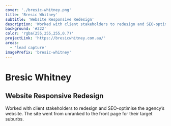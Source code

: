 ```yaml
---
cover: './bresic-whitney.png'
title: 'Bresic Whitney'
subtitle: 'Website Responsive Redesign'
description: 'Worked with client stakeholders to redesign and SEO-optimise the agency’s website. The site went from unranked to the front page for their target suburbs.'
background: '#222'
color: 'rgba(255,255,255,0.7)'
projectLink: 'https://bresicwhitney.com.au/'
areas:
  - 'lead capture'
imagePrefix: 'bresic-whitney'
---
```


# Bresic Whitney

## Website Responsive Redesign

Worked with client stakeholders to redesign and SEO-optimise the agency’s website. The site went from unranked to the front page for their target suburbs.